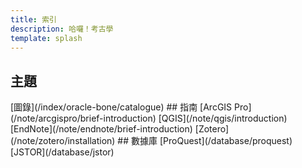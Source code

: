 ```yaml
---
title: 索引
description: 哈囉！考古學
template: splash
---
```



## 主題
<CardGrid>
  <Card title="甲骨學">
  [圖錄](/index/oracle-bone/catalogue)
  </Card>
  <Card title="考古學">
  </Card>
</CardGrid>
## 指南
<CardGrid>
  <Card title="指南">
    [ArcGIS Pro](/note/arcgispro/brief-introduction)
    [QGIS](/note/qgis/introduction)
    [EndNote](/note/endnote/brief-introduction) 
    [Zotero](/note/zotero/installation)
  </Card>
</CardGrid>
## 數據庫
<CardGrid>
  <Card title="數據庫">
  [ProQuest](/database/proquest)
  [JSTOR](/database/jstor)
  </Card>
</CardGrid>